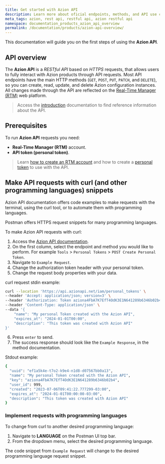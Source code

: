 ```yaml
---
title: Get started with Azion API
description: Learn more about oficial endpoints, methods, and API use cases of the Azion RESTful API.
meta_tags: azion, rest api, restful api, azion restful api
namespace: documentation_products_azion_api_overview
permalink: /documentation/products/azion-api-overview/
---
```


This documentation will guide you on the first steps of using the **Azion API**.

## API overview

The **Azion API** is a *RESTful API* based on *HTTPS* requests, that allows users to fully interact with Azion products through API requests. Most API endpoints have the main HTTP methods (`GET`, `POST`, `PUT`, `PATCH`, and `DELETE`), so you can create, read, update, and delete Azion configuration instances. All changes made through the API are reflected on the [Real-Time Manager (RTM)](https://manager.azion.com) web platform.

> Access the [introduction](https://api.azion.com/#intro) documentation to find reference information about the API.

## Prerequisites

To run **Azion API** requests you need:

- **Real-Time Manager (RTM)** account.
- **API token (personal token)**.

> Learn [how to create an RTM account](https://www.azion.com/en/documentation/products/accounts/creating-account/) and how to create a [personal token](https://www.azion.com/en/documentation/products/accounts/personal-tokens/) to use with the API.

## Make API requests with curl (and other programming languages) snippets
 
Azion API documentation offers code examples to make requests with the terminal, using the curl tool, or to automate them with programming languages. 

Postman offers HTTPS request snippets for many programming languages.

To make Azion API requests with curl:

1. Access the [Azion API documentation](https://api.azion.com).
2. On the first column, select the endpoint and method you would like to perform. For example `Tools` > `Personal Tokens` > `POST Create Personal Token`.
3. Navigate to `Example Request`.
4. Change the authorization token header with your personal token.
5. Change the request body properties with your data.

curl request stdin example:

```bash
curl --location 'https://api.azionapi.net/iam/personal_tokens' \
--header 'Accept: application/json; version=3' \
--header 'Authorization: Token aziona4FbA7K7EfT4OdK3E1N641289b6346b02b4' \
--header 'Content-Type: application/json' \
--data '{   
    "name": "My personal Token created with the Azion API",
    "expires_at": "2024-01-01T00:00",
    "description": "This token was created with Azion API"
}'
```

6. Press `enter` to send.
7. The success response should look like the `Example Response`, in the method documentation.

Stdout example:

```bash
{
  "uuid": "ef1a5k4e-t7o2-k9e4-n1d8-d07567bb0a13",
  "name": "My personal Token created with the Azion API",
  "key": "aziona4FbA7K7EfT4OdK3E1N641289b6346b02b4",
  "user_id": 999,
  "created": "2023-07-06T09:41:22.777299-03:00",
  "expires_at": "2024-01-01T00:00:00-03:00",
  "description": "This token was created with Azion API"
}
```

### Implement requests with programming languages

To change from curl to another desired programming language:

1. Navigate to **LANGUAGE** on the Postman UI top bar.
2. From the dropdown menu, select the desired programming language.

The code snippet from `Example Request` will change to the desired programming language request snippet.
